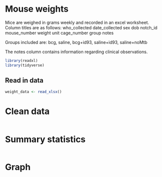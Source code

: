 # Mouse weights


Mice are weighed in grams weekly and recorded in an excel worksheet. Column titles are as follows: who_collected	date_collected	sex	dob	notch_id	mouse_number	weight	unit	cage_number	group	notes

Groups included are: bcg, saline, bcg+id93, saline+id93, saline+noMtb

The notes column contains information regarding clinical observations. 

```r
library(readxl)
library(tidyverse)
```

## Read in data
```r
weight_data <- read_xlsx()
```

# Clean data
```r

```

# Summary statistics
```r

```

# Graph
```r

```

